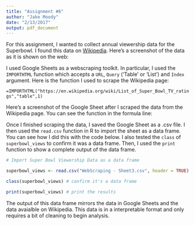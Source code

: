 ```yaml
---
title: "Assignment #6"
author: "Jake Moody"
date: "2/13/2017"
output: pdf_document
---
```


For this assignment, I wanted to collect annual viewership data for the Superbowl. I found this data on [Wikipedia](https://en.wikipedia.org/wiki/List_of_Super_Bowl_TV_ratings). Here's a screenshot of the data as it is shown on the web:  

\includegraphics[width=400pt]{Wikipedia.png}

I used Google Sheets as a webscraping toolkit. In particular, I used the `IMPORTHTML` function which accepts a `URL`, `Query` ('Table' or 'List') and `Index` argument. Here is the function I used to scrape the Wikipedia page: 

`=IMPORTHTML("https://en.wikipedia.org/wiki/List_of_Super_Bowl_TV_ratings","table",1)`

Here's a screenshot of the Google Sheet after I scraped the data from the Wikipedia page. You can see the function in the formula line: 

\includegraphics[width=400pt]{GoogleSheets.png}  

Once I finished scraping the data, I saved the Google Sheet as a .csv file. I then used the `read.csv` function in R to import the sheet as a data frame. You can see how I did this with the code below. I also tested the `class` of `superbowl_views` to confirm it was a data frame. Then, I used the `print` function to show a complete output of the data frame.

```r
# Import Super Bowl Viewership Data as a data frame

superbowl_views <- read.csv("WebScraping - Sheet3.csv", header = TRUE) # import 

class(superbowl_views) # confirm it's a data frame

print(superbowl_views) # print the results

```

The output of this data frame mirrors the data in Google Sheets and the data avaialble on Wikipedia. This data is in a interpretable format and only requires a bit of cleaning to begin analysis. 
